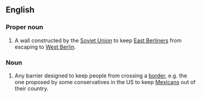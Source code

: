 {{wikipedia}}
==English==

===Proper noun===
{{en-proper noun|sg=[[Berlin]] [[wall|Wall]]}}
# A wall constructed by the [[Soviet Union]] to keep [[East Berliners]] from escaping to [[West Berlin]].

===Noun===
{{en-noun|sg=[[Berlin]] [[wall|Wall]]}}
# {{politics}} Any barrier designed to keep people from crossing a [[border]], e.g. the one proposed by some conservatives in the US to keep [[Mexicans]] out of their country.